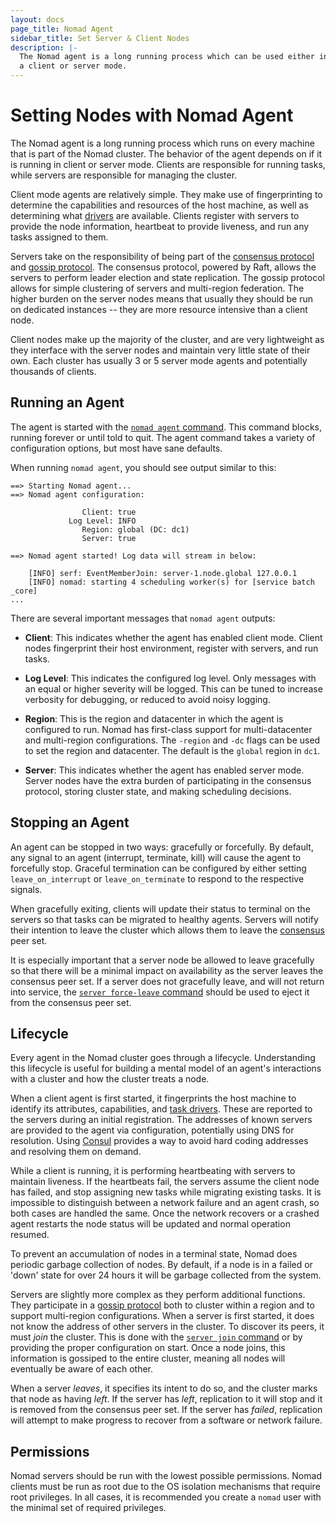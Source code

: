```yaml
---
layout: docs
page_title: Nomad Agent
sidebar_title: Set Server & Client Nodes
description: |-
  The Nomad agent is a long running process which can be used either in
  a client or server mode.
---
```


# Setting Nodes with Nomad Agent

The Nomad agent is a long running process which runs on every machine that
is part of the Nomad cluster. The behavior of the agent depends on if it is
running in client or server mode. Clients are responsible for running tasks,
while servers are responsible for managing the cluster.

Client mode agents are relatively simple. They make use of fingerprinting
to determine the capabilities and resources of the host machine, as well as
determining what [drivers](/docs/drivers) are available. Clients
register with servers to provide the node information, heartbeat to provide
liveness, and run any tasks assigned to them.

Servers take on the responsibility of being part of the
[consensus protocol](/docs/internals/consensus) and [gossip protocol](/docs/internals/gossip).
The consensus protocol, powered by Raft, allows the servers to perform
leader election and state replication. The gossip protocol allows for simple
clustering of servers and multi-region federation. The higher burden on the
server nodes means that usually they should be run on dedicated instances --
they are more resource intensive than a client node.

Client nodes make up the majority of the cluster, and are very lightweight as
they interface with the server nodes and maintain very little state of their
own. Each cluster has usually 3 or 5 server mode agents and potentially
thousands of clients.

## Running an Agent

The agent is started with the [`nomad agent` command](/docs/commands/agent). This
command blocks, running forever or until told to quit. The agent command takes a variety
of configuration options, but most have sane defaults.

When running `nomad agent`, you should see output similar to this:

```shell-sessionnomad agent -dev
==> Starting Nomad agent...
==> Nomad agent configuration:

                Client: true
             Log Level: INFO
                Region: global (DC: dc1)
                Server: true

==> Nomad agent started! Log data will stream in below:

    [INFO] serf: EventMemberJoin: server-1.node.global 127.0.0.1
    [INFO] nomad: starting 4 scheduling worker(s) for [service batch _core]
...
```

There are several important messages that `nomad agent` outputs:

- **Client**: This indicates whether the agent has enabled client mode.
  Client nodes fingerprint their host environment, register with servers,
  and run tasks.

- **Log Level**: This indicates the configured log level. Only messages with
  an equal or higher severity will be logged. This can be tuned to increase
  verbosity for debugging, or reduced to avoid noisy logging.

- **Region**: This is the region and datacenter in which the agent is configured
  to run. Nomad has first-class support for multi-datacenter and multi-region
  configurations. The `-region` and `-dc` flags can be used to set the region
  and datacenter. The default is the `global` region in `dc1`.

- **Server**: This indicates whether the agent has enabled server mode.
  Server nodes have the extra burden of participating in the consensus protocol,
  storing cluster state, and making scheduling decisions.

## Stopping an Agent

An agent can be stopped in two ways: gracefully or forcefully. By default,
any signal to an agent (interrupt, terminate, kill) will cause the agent
to forcefully stop. Graceful termination can be configured by either
setting `leave_on_interrupt` or `leave_on_terminate` to respond to the
respective signals.

When gracefully exiting, clients will update their status to terminal on
the servers so that tasks can be migrated to healthy agents. Servers
will notify their intention to leave the cluster which allows them to
leave the [consensus](/docs/internals/consensus) peer set.

It is especially important that a server node be allowed to leave gracefully
so that there will be a minimal impact on availability as the server leaves
the consensus peer set. If a server does not gracefully leave, and will not
return into service, the [`server force-leave` command](/docs/commands/server/force-leave)
should be used to eject it from the consensus peer set.

## Lifecycle

Every agent in the Nomad cluster goes through a lifecycle. Understanding
this lifecycle is useful for building a mental model of an agent's interactions
with a cluster and how the cluster treats a node.

When a client agent is first started, it fingerprints the host machine to
identify its attributes, capabilities, and [task drivers](/docs/drivers).
These are reported to the servers during an initial registration. The addresses
of known servers are provided to the agent via configuration, potentially using
DNS for resolution. Using [Consul](https://www.consul.io) provides a way to avoid hard
coding addresses and resolving them on demand.

While a client is running, it is performing heartbeating with servers to
maintain liveness. If the heartbeats fail, the servers assume the client node
has failed, and stop assigning new tasks while migrating existing tasks.
It is impossible to distinguish between a network failure and an agent crash,
so both cases are handled the same. Once the network recovers or a crashed agent
restarts the node status will be updated and normal operation resumed.

To prevent an accumulation of nodes in a terminal state, Nomad does periodic
garbage collection of nodes. By default, if a node is in a failed or 'down'
state for over 24 hours it will be garbage collected from the system.

Servers are slightly more complex as they perform additional functions. They
participate in a [gossip protocol](/docs/internals/gossip) both to cluster
within a region and to support multi-region configurations. When a server is
first started, it does not know the address of other servers in the cluster.
To discover its peers, it must _join_ the cluster. This is done with the
[`server join` command](/docs/commands/server/join) or by providing the
proper configuration on start. Once a node joins, this information is gossiped
to the entire cluster, meaning all nodes will eventually be aware of each other.

When a server _leaves_, it specifies its intent to do so, and the cluster marks that
node as having _left_. If the server has _left_, replication to it will stop and it
is removed from the consensus peer set. If the server has _failed_, replication
will attempt to make progress to recover from a software or network failure.

## Permissions

Nomad servers should be run with the lowest possible permissions. Nomad clients
must be run as root due to the OS isolation mechanisms that require root
privileges. In all cases, it is recommended you create a `nomad` user with the
minimal set of required privileges.

